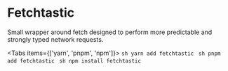 
# Fetchtastic

Small wrapper around fetch designed to perform more predictable and strongly typed network requests.

<Tabs items={['yarn', 'pnpm', 'npm']}>
    <Tab>
        ```sh
        yarn add fetchtastic
        ```
    </Tab>
    <Tab>
        ```sh
        pnpm add fetchtastic
        ```
    </Tab>
    <Tab>
        ```sh
        npm install fetchtastic
        ```
    </Tab>

</Tabs>

<Features />

<Usage />
